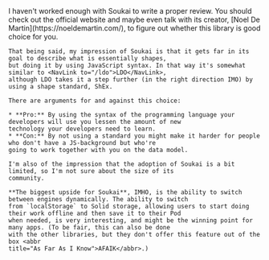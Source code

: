 
<AuthorNote id="review" title="Should you choose Soukai?">
    I haven't worked enough with Soukai to write a proper review. You should check out the official website and maybe
    even talk with its creator, [Noel De Martin](https://noeldemartin.com/), to figure out whether this library is good
    choice for you.

    That being said, my impression of Soukai is that it gets far in its goal to describe what is essentially shapes,
    but doing it by using JavaScript syntax. In that way it's somewhat similar to <NavLink to="/ldo">LDO</NavLink>,
    although LDO takes it a step further (in the right direction IMO) by using a shape standard, ShEx.

    There are arguments for and against this choice:

    * **Pro:** By using the syntax of the programming language your developers will use you lessen the amount of new
    technology your developers need to learn.
    * **Con:** By not using a standard you might make it harder for people who don't have a JS-background but who're
    going to work together with you on the data model.

    I'm also of the impression that the adoption of Soukai is a bit limited, so I'm not sure about the size of its
    community.

    **The biggest upside for Soukai**, IMHO, is the ability to switch between engines dynamically. The ability to switch
    from `localStorage` to Solid storage, allowing users to start doing their work offline and then save it to their Pod
    when needed, is very interesting, and might be the winning point for many apps. (To be fair, this can also be done
    with the other libraries, but they don't offer this feature out of the box <abbr
    title="As Far As I Know">AFAIK</abbr>.)
</AuthorNote>